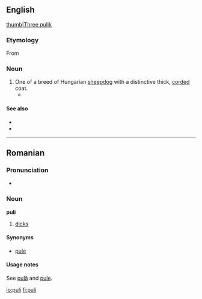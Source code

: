 ==English==
[[image:Puli 30.jpg|thumb|Three pulik]]
===Etymology===
From {{etyl|hu|en}} 

{{etystub}}

===Noun===
{{en-noun|pl2=pulik}}

# One of a breed of Hungarian [[sheepdog]] with a distinctive thick, [[corded]] coat.
#*{{quote-news|year=2009|date=February 11|author=Katie Thomas|title=10-Year-Old Spaniel Completes Comeback|work=New York Times|url=http://www.nytimes.com/2009/02/11/sports/othersports/11dogs.html
|passage=Other dogs competing in Best in Show were a standard poodle, a Scottish terrier, a '''puli''', a Brussels griffon and a Scottish deerhound. }}

====See also====
*{{pedialite}}
*{{commonslite}}

----

==Romanian==

===Pronunciation===
*{{IPA|[pulʲ]|lang=ro}}

===Noun===
'''puli''' {{f|p}}

# {{plural of|pulă|lang=Romanian}} [[dicks]]

====Synonyms====
* [[pule]]

====Usage notes====
See [[pulă]] and [[pule#Usage notes|pule]].

[[io:puli]]
[[fi:puli]]